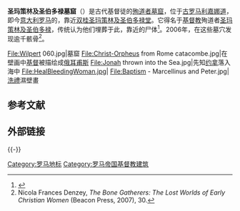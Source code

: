 {{Coord|41|52|44.5|N|12|32|56.7|E|region:IT_type:landmark|display=title}}

'''圣玛策林及圣伯多禄墓窟'''（{{lang-it|Catacombe dei Santi Marcellino e Pietro}}）是古代基督徒的[[殉道者墓窟|殉道者墓窟]]，位于[[古罗马|古罗马]][[利嘉娜道|利嘉娜道]]，即今[[意大利|意大利]][[罗马|罗马]]的{{link-en|卡西利那大道|Via Casilina|卡西利那大道}}，靠近[[聖瑪策林及聖伯多祿墓窟|双桂圣玛策林及圣伯多禄堂]]。它得名于[[基督教|基督教]]殉道者[[圣玛策林及圣伯多禄|圣玛策林及圣伯多禄]]，传统认为他们埋葬于此，靠近{{link-en|圣谛步爵|St. Tiburtius|圣谛步爵}}的尸体<ref name="Santiebeati">{{cite web|url=http://www.santiebeati.it/dettaglio/27550|author=Amore, Agostino|title=Santi Marcellino e Pietro|date=2008-11-05|publisher=Santi e Beati|accessdate=January 9, 2009|archive-date=2011-08-23|archive-url=https://web.archive.org/web/20110823174447/http://www.santiebeati.it/dettaglio/27550|dead-url=no}}</ref>。2006年，在这些墓穴发现逾千骸骨<ref>Nicola Frances Denzey, ''The Bone Gatherers: The Lost Worlds of Early Christian Women'' (Beacon Press, 2007), 30.</ref>。

<gallery>
File:Wilpert 060.jpg|墓窟
File:Christ-Orpheus from Rome catacombe.jpg|在壁画中[[基督|基督]]被描绘成[[俄耳甫斯|俄耳甫斯]] 
File:Jonah thrown into the Sea.jpg|先知[[约拿|约拿]]落入海中
File:HealBleedingWoman.jpg|''{{link-en|耶穌治愈流血的婦女|Jesus healing the bleeding woman|耶穌治愈流血的婦女}}''
File:Baptism - Marcellinus and Peter.jpg|[[洗禮|洗禮]]濕壁畫
</gallery>

== 参考文献 ==
{{Reflist}}

== 外部链接 ==
{{Commons cat|Catacombs of Saints Marcellinus and Peter}}

{{-}}
{{罗马地标}}

{{DEFAULTSORT:Catacombs Of Marcellinus And Peter}}
[[Category:罗马地标|Category:罗马地标]]
[[Category:罗马帝国基督教建筑|Category:罗马帝国基督教建筑]]